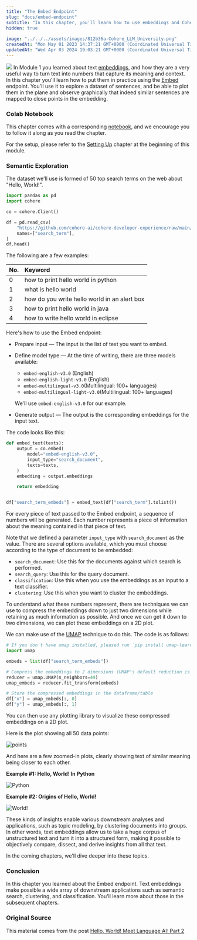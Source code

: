 ```yaml
---
title: "The Embed Endpoint"
slug: "docs/embed-endpoint"
subtitle: "In this chapter, you'll learn how to use embeddings and Cohere's Embed endpoint to explore and get insights on a dataset of sentences"
hidden: true
 
image: "../../../assets/images/812b36a-Cohere_LLM_University.png"
createdAt: "Mon May 01 2023 14:37:21 GMT+0000 (Coordinated Universal Time)"
updatedAt: "Wed Apr 03 2024 19:03:21 GMT+0000 (Coordinated Universal Time)"
---
```

![](../../../assets/images/0d1dd7c-image.png)
In Module 1 you learned about text <a target="_blank" href="/docs/text-embeddings">embeddings</a>, and how they are a very useful way to turn text into numbers that capture its meaning and context. In this chapter you'll learn how to put them in practice using the <a target="_blank" href="/reference/embed">Embed</a> endpoint. You'll use it to explore a dataset of sentences, and be able to plot them in the plane and observe graphically that indeed similar sentences are mapped to close points in the embedding.

### Colab Notebook

This chapter comes with a corresponding [notebook](https://github.com/cohere-ai/cohere-developer-experience/blob/main/notebooks/llmu/Embed_Endpoint.ipynb), and we encourage you to follow it along as you read the chapter.

For the setup, please refer to the <a target="_blank" href="/docs/setting-up">Setting Up</a> chapter at the beginning of this module.

### Semantic Exploration

The dataset we'll use is formed of 50 top search terms on the web about "Hello, World!". 

```python PYTHON
import pandas as pd
import cohere

co = cohere.Client()

df = pd.read_csv(
    "https://github.com/cohere-ai/cohere-developer-experience/raw/main/notebooks/data/hello-world-kw.csv",
    names=["search_term"],
)
df.head()
```

The following are a few examples:

| No. | Keyword                                      |
| :-- | :------------------------------------------- |
| 0   | how to print hello world in python           |
| 1   | what is hello world                          |
| 2   | how do you write hello world in an alert box |
| 3   | how to print hello world in java             |
| 4   | how to write hello world in eclipse          |

Here's how to use the Embed endpoint:

- Prepare input — The input is the list of text you want to embed.

- Define model type — At the time of writing, there are three models available:

  - `embed-english-v3.0` (English)
  - `embed-english-light-v3.0` (English)
  - `embed-multilingual-v3.0`(Multilingual: 100+ languages)
  - `embed-multilingual-light-v3.0`(Multilingual: 100+ languages)

  We'll use `embed-english-v3.0` for our example.

- Generate output — The output is the corresponding embeddings for the input text.

The code looks like this:

```python PYTHON
def embed_text(texts):
    output = co.embed(
        model="embed-english-v3.0",
        input_type="search_document",
        texts=texts,
    )
    embedding = output.embeddings

    return embedding


df["search_term_embeds"] = embed_text(df["search_term"].tolist())
```

For every piece of text passed to the Embed endpoint, a sequence of numbers will be generated. Each number represents a piece of information about the meaning contained in that piece of text. 

Note that we defined a parameter `input_type` with `search_document` as the value. There are several options available, which you must choose according to the type of document to be embedded:

- `search_document`: Use this for the documents against which search is performed.
- `search_query`: Use this for the query document.
- `classification`: Use this when you use the embeddings as an input to a text classifier.
- `clustering`: Use this when you want to cluster the embeddings.

To understand what these numbers represent, there are techniques we can use to compress the embeddings down to just two dimensions while retaining as much information as possible. And once we can get it down to two dimensions, we can plot these embeddings on a 2D plot.

We can make use of the <a target="_blank" href="https://umap-learn.readthedocs.io/en/latest/?ref=txt.cohere.com">UMAP</a> technique to do this. The code is as follows:

```python PYTHON
# If you don't have umap installed, pleased run `pip install umap-learn` first!
import umap

embeds = list(df["search_term_embeds"])

# Compress the embeddings to 2 dimensions (UMAP's default reduction is to 2 dimensions)
reducer = umap.UMAP(n_neighbors=49)
umap_embeds = reducer.fit_transform(embeds)

# Store the compressed embeddings in the dataframe/table
df["x"] = umap_embeds[:, 0]
df["y"] = umap_embeds[:, 1]
```

You can then use any plotting library to visualize these compressed embeddings on a 2D plot.

Here is the plot showing all 50 data points:

<img src='../../../assets/images/5329788-image.png' alt='points' />

And here are a few zoomed-in plots, clearly showing text of similar meaning being closer to each other.

**Example #1: Hello, World! In Python**

<img src='../../../assets/images/72633f0-image.png' alt='Python' />

**Example #2: Origins of Hello, World!**

<img src='../../../assets/images/3e06b41-image.png' alt='World!' />

These kinds of insights enable various downstream analyses and applications, such as topic modeling, by clustering documents into groups. In other words, text embeddings allow us to take a huge corpus of unstructured text and turn it into a structured form, making it possible to objectively compare, dissect, and derive insights from all that text.

In the coming chapters, we'll dive deeper into these topics.

### Conclusion

In this chapter you learned about the Embed endpoint. Text embeddings make possible a wide array of downstream applications such as semantic search, clustering, and classification. You'll learn more about those in the subsequent chapters.

### Original Source

This material comes from the post <a target="_blank" href="https://cohere.com/blog/hello-world-p2/">Hello, World! Meet Language AI: Part 2</a>

